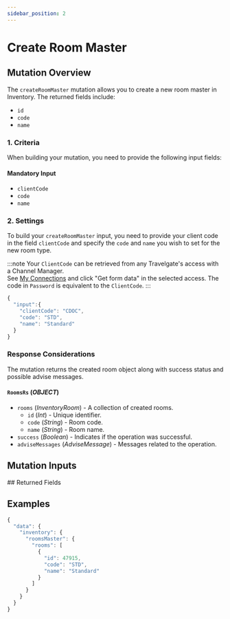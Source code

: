 ```yaml
---
sidebar_position: 2
---
```









































# Create Room Master

## Mutation Overview

The `createRoomMaster` mutation allows you to create a new room master in Inventory. The returned fields include:

* `id`
* `code`
* `name`

### 1. Criteria

When building your mutation, you need to provide the following input fields:

#### Mandatory Input
* `clientCode`
* `code`
* `name`

### 2. Settings

To build your `createRoomMaster` input, you need to provide your client code in the field `clientCode` and specify the `code` and `name` you wish to set for the new room type.

:::note
Your `ClientCode` can be retrieved from any Travelgate's access with a Channel Manager.  
See [My Connections](https://app.travelgate.com/connections/myconnections) and click "Get form data" in the selected access. The code in `Password` is equivalent to the `ClientCode`.
:::

```js
{
  "input":{
    "clientCode": "CDOC",
    "code": "STD",
    "name": "Standard"
  }
}
```

### Response Considerations

The mutation returns the created room object along with success status and possible advise messages.

#### `RoomsRs` (*OBJECT*)
* `rooms` (*InventoryRoom*) - A collection of created rooms.
    * `id` (*Int*) - Unique identifier.
    * `code` (*String*) - Room code.
    * `name` (*String*) - Room name.
* `success` (*Boolean*) - Indicates if the operation was successful.
* `adviseMessages` (*AdviseMessage*) - Messages related to the operation.


## Mutation Inputs

<InventoryRoomMasterCreateInput />
## Returned Fields

<RoomsRs />


## Examples
```js
{
  "data": {
    "inventory": {
      "roomsMaster": {
        "rooms": [
          {
            "id": 47915,
            "code": "STD",
            "name": "Standard"
          }
        ]
      }
    }
  }
}
```